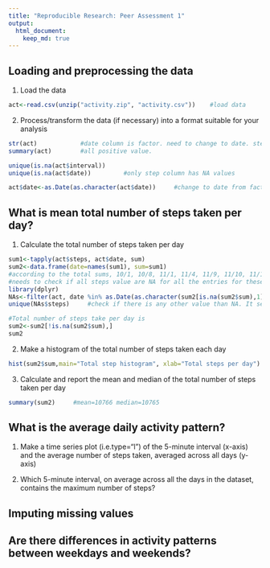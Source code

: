```yaml
---
title: "Reproducible Research: Peer Assessment 1"
output: 
  html_document:
    keep_md: true
---
```



## Loading and preprocessing the data

1. Load the data
```r
act<-read.csv(unzip("activity.zip", "activity.csv"))    #load data
```

2. Process/transform the data (if necessary) into a format suitable for your analysis
```r
str(act)            #date column is factor. need to change to date. step column has many NA 
summary(act)        #all positive value.

unique(is.na(act$interval))
unique(is.na(act$date))         #only step column has NA values

act$date<-as.Date(as.character(act$date))     #change to date from factor
```


## What is mean total number of steps taken per day?

1. Calculate the total number of steps taken per day
```r
sum1<-tapply(act$steps, act$date, sum)
sum2<-data.frame(date=names(sum1), sum=sum1)    
#according to the total sums, 10/1, 10/8, 11/1, 11/4, 11/9, 11/10, 11/14, 11/30 has NA sum.
#needs to check if all steps value are NA for all the entries for these dates or if R produced NA for even just one NA value
library(dplyr)
NAs<-filter(act, date %in% as.Date(as.character(sum2[is.na(sum2$sum),1])))    # find all rows with the date's total sum equals NA
unique(NAs$steps)     #check if there is any other value than NA. It seems like all values are NA.

#Total number of steps take per day is
sum2<-sum2[!is.na(sum2$sum),]
sum2


```


2. Make a histogram of the total number of steps taken each day

```r
hist(sum2$sum,main="Total step histogram", xlab="Total steps per day")
```

3. Calculate and report the mean and median of the total number of steps taken per day

```r
summary(sum2)     #mean=10766 median=10765
```


## What is the average daily activity pattern?

1. Make a time series plot (i.e.type="l") of the 5-minute interval (x-axis) and the average number of steps taken, averaged across all days (y-axis)


2. Which 5-minute interval, on average across all the days in the dataset, contains the maximum number of steps?

## Imputing missing values



## Are there differences in activity patterns between weekdays and weekends?

